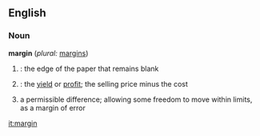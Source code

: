 ==English==

===Noun===
'''margin'''  (''plural:'' [[margins]])
#{{cattag|printing}}: the edge of the paper that remains blank
#{{cattag|finance}}: the [[yield]] or [[profit]]; the selling price minus the cost
#a permissible difference; allowing some freedom to move within limits, as a margin of error

[[it:margin]]